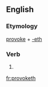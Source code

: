 ==English==

===Etymology===
[[provoke]] + [[-eth]]

===Verb===
{{head|en|verb form}}

# {{en-archaic third-person singular of|provoke}}

[[fr:provoketh]]